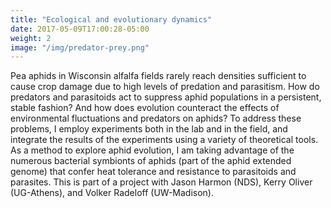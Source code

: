 ```yaml
---
title: "Ecological and evolutionary dynamics"
date: 2017-05-09T17:00:28-05:00
weight: 2
image: "/img/predator-prey.png"
---
```



Pea aphids in Wisconsin alfalfa fields rarely reach densities sufficient to cause crop damage due to high levels of predation and parasitism. How do predators and parasitoids act to suppress aphid populations in a persistent, stable fashion? And how does evolution counteract the effects of environmental fluctuations and predators on aphids? To address these problems, I employ experiments both in the lab and in the field, and integrate the results of the experiments using a variety of theoretical tools. As a method to explore aphid evolution, I am taking advantage of the numerous bacterial symbionts of aphids (part of the aphid extended genome) that confer heat tolerance and resistance to parasitoids and parasites. This is part of a project with Jason Harmon (NDS), Kerry Oliver (UG-Athens), and Volker Radeloff (UW-Madison).

